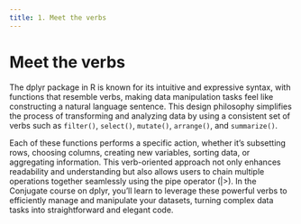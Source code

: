 ```yaml
---
title: 1. Meet the verbs
---
```



# Meet the verbs

The dplyr package in R is known for its intuitive and expressive syntax, with functions that resemble verbs, making data manipulation tasks feel like constructing a natural language sentence. This design philosophy simplifies the process of transforming and analyzing data by using a consistent set of verbs such as `filter()`, `select()`, `mutate()`, `arrange()`, and `summarize()`. 

Each of these functions performs a specific action, whether it's subsetting rows, choosing columns, creating new variables, sorting data, or aggregating information. This verb-oriented approach not only enhances readability and understanding but also allows users to chain multiple operations together seamlessly using the pipe operator (|>). In the Conjugate course on dplyr, you'll learn to leverage these powerful verbs to efficiently manage and manipulate your datasets, turning complex data tasks into straightforward and elegant code.

